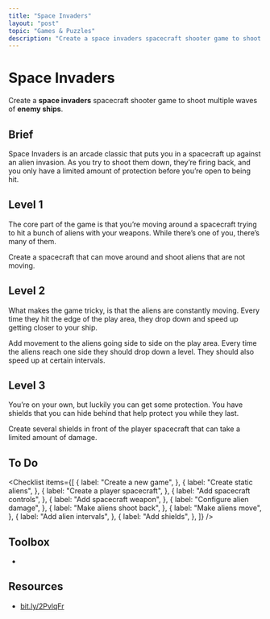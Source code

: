 ```yaml
---
title: "Space Invaders"
layout: "post"
topic: "Games & Puzzles"
description: "Create a space invaders spacecraft shooter game to shoot multiple waves of enemy ships."
---
```



<PostHeader>

# Space Invaders

Create a <strong className="text-brand-blue-medium">space invaders</strong> spacecraft shooter game to shoot multiple waves of <strong className="text-brand-purple">enemy ships</strong>.

</PostHeader>

<PostContent>

## Brief

Space Invaders is an arcade classic that puts you in a spacecraft up against an alien invasion. As you try to shoot them down, they’re firing back, and you only have a limited amount of protection before you’re open to being hit.

## Level 1

The core part of the game is that you’re moving around a spacecraft trying to hit a bunch of aliens with your weapons. While there’s one of you, there’s many of them.

Create a spacecraft that can move around and shoot aliens that are not moving.

<LoginRequired className="mt-10">

## Level 2

What makes the game tricky, is that the aliens are constantly moving. Every time they hit the edge of the play area, they drop down and speed up getting closer to your ship.

Add movement to the aliens going side to side on the play area. Every time the aliens reach one side they should drop down a level. They should also speed up at certain intervals.

## Level 3

You’re on your own, but luckily you can get some protection. You have shields that you can hide behind that help protect you while they last.

Create several shields in front of the player spacecraft that can take a limited amount of damage.

</LoginRequired>

</PostContent>

<PostSidebar>

## To Do

<Checklist
  items={[
    {
      label: "Create a new game",
    },
    {
      label: "Create static aliens",
    },
    {
      label: "Create a player spacecraft",
    },
    {
      label: "Add spacecraft controls",
    },
    {
      label: "Add spacecraft weapon",
    },
    {
      label: "Configure alien damage",
    },
    {
      label: "Make aliens shoot back",
    },
    {
      label: "Make aliens move",
    },
    {
      label: "Add alien intervals",
    },
    {
      label: "Add shields",
    },
  ]}
/>

## Toolbox

-

## Resources

- [bit.ly/2PvlqFr](https://bit.ly/2PvlqFr)

</PostSidebar>
